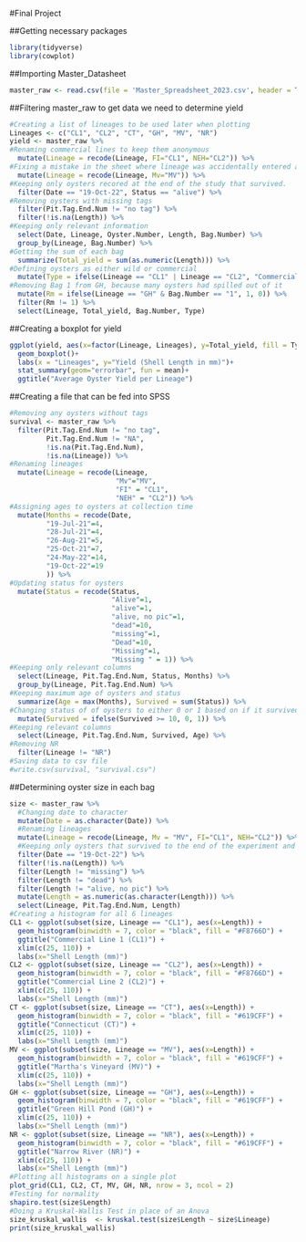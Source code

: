 #Final Project

##Getting necessary packages
```{r message=FALSE, warning=FALSE}
library(tidyverse)
library(cowplot)
```

##Importing Master_Datasheet
```{r}
master_raw <- read.csv(file = 'Master_Spreadsheet_2023.csv', header = TRUE)
```

##Filtering master_raw to get data we need to determine yield
```{r}
#Creating a list of lineages to be used later when plotting
Lineages <- c("CL1", "CL2", "CT", "GH", "MV", "NR")
yield <- master_raw %>% 
#Renaming commercial lines to keep them anonymous
  mutate(Lineage = recode(Lineage, FI="CL1", NEH="CL2")) %>%
#Fixing a mistake in the sheet where lineage was accidentally entered as "Mv" instead of "MV"
  mutate(Lineage = recode(Lineage, Mv="MV")) %>%
#Keeping only oysters recored at the end of the study that survived.
  filter(Date == "19-Oct-22", Status == "alive") %>%
#Removing oysters with missing tags
  filter(Pit.Tag.End.Num != "no tag") %>%
  filter(!is.na(Length)) %>%
#Keeping only relevant information
  select(Date, Lineage, Oyster.Number, Length, Bag.Number) %>%
  group_by(Lineage, Bag.Number) %>%
#Getting the sum of each bag
  summarize(Total_yield = sum(as.numeric(Length))) %>%
#Defining oysters as either wild or commercial
  mutate(Type = ifelse(Lineage == "CL1" | Lineage == "CL2", "Commercial", "Wild")) %>%
#Removing Bag 1 from GH, because many oysters had spilled out of it
  mutate(Rm = ifelse(Lineage == "GH" & Bag.Number == "1", 1, 0)) %>%
  filter(Rm != 1) %>%
  select(Lineage, Total_yield, Bag.Number, Type)
```
##Creating a boxplot for yield
```{r}
ggplot(yield, aes(x=factor(Lineage, Lineages), y=Total_yield, fill = Type))+
  geom_boxplot()+
  labs(x = "Lineages", y="Yield (Shell Length in mm)")+
  stat_summary(geom="errorbar", fun = mean)+
  ggtitle("Average Oyster Yield per Lineage")
```

##Creating a file that can be fed into SPSS

```{r}
#Removing any oysters without tags
survival <- master_raw %>%
  filter(Pit.Tag.End.Num != "no tag",
         Pit.Tag.End.Num != "NA", 
         !is.na(Pit.Tag.End.Num), 
         !is.na(Lineage)) %>%
#Renaming lineages
  mutate(Lineage = recode(Lineage, 
                          "Mv"="MV",
                          "FI" = "CL1",
                          "NEH" = "CL2")) %>%
#Assigning ages to oysters at collection time
  mutate(Months = recode(Date, 
         "19-Jul-21"=4,
         "28-Jul-21"=4,
         "26-Aug-21"=5,
         "25-Oct-21"=7,
         "24-May-22"=14,
         "19-Oct-22"=19
         )) %>% 
#Updating status for oysters
  mutate(Status = recode(Status,
                         "Alive"=1,
                         "alive"=1,
                         "alive, no pic"=1,
                         "dead"=10,
                         "missing"=1,
                         "Dead"=10,
                         "Missing"=1,
                         "Missing " = 1)) %>%
#Keeping only relevant columns
  select(Lineage, Pit.Tag.End.Num, Status, Months) %>%
  group_by(Lineage, Pit.Tag.End.Num) %>%
#Keeping maximum age of oysters and status
  summarize(Age = max(Months), Survived = sum(Status)) %>%
#Changing status of of oysters to either 0 or 1 based on if it survived
  mutate(Survived = ifelse(Survived >= 10, 0, 1)) %>%
#Keeping relevant columns
  select(Lineage, Pit.Tag.End.Num, Survived, Age) %>%
#Removing NR
  filter(Lineage != "NR")
#Saving data to csv file
#write.csv(survival, "survival.csv")
```
##Determining oyster size in each bag
```{r}
size <- master_raw %>%
  #Changing date to character
  mutate(Date = as.character(Date)) %>%
  #Renaming lineages
  mutate(Lineage = recode(Lineage, Mv = "MV", FI="CL1", NEH="CL2")) %>%
  #Keeping only oysters that survived to the end of the experiment and were measured
  filter(Date == "19-Oct-22") %>%
  filter(!is.na(Length)) %>%
  filter(Length != "missing") %>%
  filter(Length != "dead") %>%
  filter(Length != "alive, no pic") %>%
  mutate(Length = as.numeric(as.character(Length))) %>%
  select(Lineage, Pit.Tag.End.Num, Length)
#Creating a histogram for all 6 lineages
CL1 <- ggplot(subset(size, Lineage == "CL1"), aes(x=Length)) + 
  geom_histogram(binwidth = 7, color = "black", fill = "#F8766D") +
  ggtitle("Commercial Line 1 (CL1)") +
  xlim(c(25, 110)) +
  labs(x="Shell Length (mm)")
CL2 <- ggplot(subset(size, Lineage == "CL2"), aes(x=Length)) + 
  geom_histogram(binwidth = 7, color = "black", fill = "#F8766D") +
  ggtitle("Commercial Line 2 (CL2)") +
  xlim(c(25, 110)) +
  labs(x="Shell Length (mm)")
CT <- ggplot(subset(size, Lineage == "CT"), aes(x=Length)) + 
  geom_histogram(binwidth = 7, color = "black", fill = "#619CFF") +
  ggtitle("Connecticut (CT)") +
  xlim(c(25, 110)) +
  labs(x="Shell Length (mm)")
MV <- ggplot(subset(size, Lineage == "MV"), aes(x=Length)) + 
  geom_histogram(binwidth = 7, color = "black", fill = "#619CFF") +
  ggtitle("Martha's Vineyard (MV)") +
  xlim(c(25, 110)) +
  labs(x="Shell Length (mm)")
GH <- ggplot(subset(size, Lineage == "GH"), aes(x=Length)) + 
  geom_histogram(binwidth = 7, color = "black", fill = "#619CFF") +
  ggtitle("Green Hill Pond (GH)") +
  xlim(c(25, 110)) +
  labs(x="Shell Length (mm)")
NR <- ggplot(subset(size, Lineage == "NR"), aes(x=Length)) + 
  geom_histogram(binwidth = 7, color = "black", fill = "#619CFF") +
  ggtitle("Narrow River (NR)") +
  xlim(c(25, 110)) +
  labs(x="Shell Length (mm)")
#Plotting all histograms on a single plot
plot_grid(CL1, CL2, CT, MV, GH, NR, nrow = 3, ncol = 2)
#Testing for normality
shapiro.test(size$Length)
#Doing a Kruskal-Wallis Test in place of an Anova
size_kruskal_wallis  <- kruskal.test(size$Length ~ size$Lineage)
print(size_kruskal_wallis)
```

